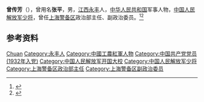 {{Otheruses|other=名为张平的其他人物|张平}}

'''曾传芳'''（{{bd|1915年||1982年|}}），曾用名'''张平'''，男，[[江西|江西]][[永丰|永丰]]人，[[中华人民共和国|中华人民共和国]]军事人物，[[中国人民解放军少将|中国人民解放军少将]]，曾任[[上海警备区|上海警备区]]政治部主任、副政治委员。<ref>{{Cite book|title=中国抗日战争人物大词典|author=刘景泉主编; 沈久泉, 王凯捷, 李卓副主编|publisher=天津大学出版社|year=1999|isbn=|location=|pages=}}</ref><ref>{{Cite book|title=中华军事人物大辞典|author=吴如蒿著; 陈策才, 张光彩, 赵功德等副主编|publisher=新华出版社|year=1989|isbn=|location=北京|pages=}}</ref>

== 参考资料 ==
{{reflist}}

{{中国人物小作品}}

{{Authority control}}
{{DEFAULTSORT:Zeng曾}}
[[Category:曾姓|Chuan]]
[[Category:永丰人|Category:永丰人]]
[[Category:中國工農紅軍人物|Category:中國工農紅軍人物]]
[[Category:中国共产党党员_(1932年入党)|Category:中国共产党党员 (1932年入党)]]
[[Category:中国人民解放军开国大校|Category:中国人民解放军开国大校]]
[[Category:中国人民解放军少将|Category:中国人民解放军少将]]
[[Category:上海警备区政治部主任|Category:上海警备区政治部主任]]
[[Category:上海警备区副政治委员|Category:上海警备区副政治委员]]